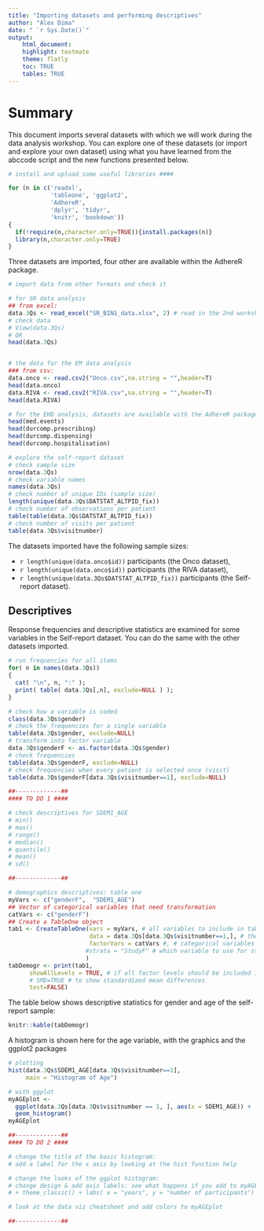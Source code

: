 ```yaml
---
title: "Importing datasets and performing descriptives"
author: "Alex Dima"
date: " `r Sys.Date()`"
output: 
    html_document: 
    highlight: textmate
    theme: flatly
    toc: TRUE
    tables: TRUE
---
```


# Summary 

This document imports several datasets with which we will work during the data analysis workshop. You can explore one of these datasets (or import and explore your own dataset) using what you have learned from the abccode script and the new functions presented below.


```r

# install and upload some useful libraries ####

for (n in c('readxl', 
            'tableone', 'ggplot2', 
            'AdhereR',
            'dplyr', 'tidyr',
            'knitr', 'bookdown'))
{
  if(!require(n,character.only=TRUE)){install.packages(n)}
  library(n,character.only=TRUE)
}

```

Three datasets are imported, four other are available within the AdhereR package.

```r
# import data from other formats and check it 

# for SR data analysis
## from excel:
data.3Qs <- read_excel("SR_BIN1_data.xlsx", 2) # read in the 2nd worksheet from the workbook SR_BIN1_data.xlsx, first row contains variable names (default)
# check data 
# View(data.3Qs)
# OR
head(data.3Qs)


# the data for the EM data analysis
### from csv:
data.onco <- read.csv2("Onco.csv",na.string = "",header=T)  
head(data.onco)
data.RIVA <- read.csv2("RIVA.csv",na.string = "",header=T)  
head(data.RIVA)

# for the EHD analysis, datasets are available with the AdhereR package
head(med.events)
head(durcomp.prescribing)
head(durcomp.dispensing)
head(durcomp.hospitalisation)

# explore the self-report dataset
# check sample size
nrow(data.3Qs)
# check variable names
names(data.3Qs)
# check number of unique IDs (sample size)
length(unique(data.3Qs$DATSTAT_ALTPID_fix))
# check number of observations per patient
table(table(data.3Qs$DATSTAT_ALTPID_fix))
# check number of visits per patient
table(data.3Qs$visitnumber)

```

The datasets imported have the following sample sizes: 

- `r length(unique(data.onco$id))` participants (the Onco dataset), 
- `r length(unique(data.onco$id))` participants (the RIVA dataset), 
- `r length(unique(data.3Qs$DATSTAT_ALTPID_fix))` participants (the Self-report dataset).

## Descriptives

Response frequencies and descriptive statistics are examined for some variables in the Self-report dataset. You can do the same with the other datasets imported.

```r

# run frequencies for all items
for( n in names(data.3Qs))
{
  cat( "\n", n, ":" );
  print( table( data.3Qs[,n], exclude=NULL ) );
}

# check how a variable is coded
class(data.3Qs$gender)
# check the frequencies for a single variable
table(data.3Qs$gender, exclude=NULL)
# transform into factor variable
data.3Qs$genderF <- as.factor(data.3Qs$gender)
# check frequencies
table(data.3Qs$genderF, exclude=NULL)
# check frequencies when every patient is selected once (visit)
table(data.3Qs$genderF[data.3Qs$visitnumber==1], exclude=NULL)

##-------------##
#### TO DO 1 ####

# check descriptives for SDEM1_AGE
# min()
# max()
# range()
# median()
# quantile()
# mean()
# sd()

##-------------##

# demographics descriptives: table one
myVars <- c("genderF",  "SDEM1_AGE")
## Vector of categorical variables that need transformation
catVars <- c("genderF")
## Create a TableOne object
tab1 <- CreateTableOne(vars = myVars, # all variables to include in table
                       data = data.3Qs[data.3Qs$visitnumber==1,], # the dataset
                       factorVars = catVars #, # categorical variables
                      #strata = "StudyF" # which variable to use for stratifying the table
                      ) 
tabDemogr <- print(tab1, 
      showAllLevels = TRUE, # if all factor levels should be included in the table for categorical variables
      # SMD=TRUE # to show standardized mean differences
      test=FALSE)

```

The table below shows descriptive statistics for gender and age of the self-report sample:

```r
knitr::kable(tabDemogr)

```

A histogram is shown here for the age variable, with the graphics and the ggplot2 packages

```r

# plotting
hist(data.3Qs$SDEM1_AGE[data.3Qs$visitnumber==1], 
     main = "Histogram of Age")

# with ggplot
myAGEplot <-
  ggplot(data.3Qs[data.3Qs$visitnumber == 1, ], aes(x = SDEM1_AGE)) + 
  geom_histogram() 
myAGEplot

##-------------##
#### TO DO 2 ####

# change the title of the basic histogram:
# add a label for the x axis by looking at the hist function help

# change the looks of the ggplot histogram:
# change design & add axis labels: see what happens if you add to myAGEplot the following 
# + theme_classic() + labs( x = "years", y = "number of participants")

# look at the data viz cheatsheet and add colors to myAGEplot

##-------------##

```



